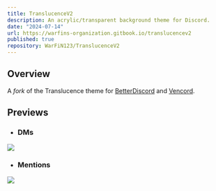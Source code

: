 ```yaml
---
title: TranslucenceV2
description: An acrylic/transparent background theme for Discord.
date: "2024-07-14"
url: https://warfins-organization.gitbook.io/translucencev2
published: true
repository: WarFiN123/TranslucenceV2
---
```

## Overview
A *fork* of the Translucence theme for [BetterDiscord](https://betterdiscord.app/) and [Vencord](https://vencord.dev).
## Previews
- ### DMs
<a href="https://warfins-organization.gitbook.io/translucencev2">
    <img src="https://files.gitbook.com/v0/b/gitbook-x-prod.appspot.com/o/spaces%2FF7IfxgruPN04ODmTiUHm%2Fuploads%2FzKHtL0PqzWb6nwyUQKFf%2FScreenshot%202024-07-23%20221148.png?alt=media&token=eb143c1b-f0ec-4b82-98d3-e19cb05abccb" width={1000}>
    </img>
</a>

- ### Mentions
<a href="https://warfins-organization.gitbook.io/translucencev2">
    <img src="https://files.gitbook.com/v0/b/gitbook-x-prod.appspot.com/o/spaces%2FF7IfxgruPN04ODmTiUHm%2Fuploads%2FnpbsDIHt0W8pIG4Z7jWn%2FMentions.png?alt=media&token=96fbe158-6701-4014-8b23-2a426f29a44c" width={1000}>
    </img>
</a>